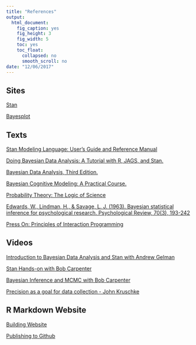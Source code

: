 ```yaml
---
title: "References"
output:
  html_document:
    fig_caption: yes
    fig_height: 3
    fig_width: 5
    toc: yes
    toc_float:
      collapsed: no
      smooth_scroll: no
date: "12/06/2017"
---
```


## Sites
[Stan](http://mc-stan.org)

[Bayesplot](http://mc-stan.org/bayesplot/index.html)

## Texts
[Stan Modeling Language: User’s Guide and Reference Manual](https://github.com/stan-dev/stan/releases/download/v2.17.0/stan-reference-2.17.0.pdf)

[Doing Bayesian Data Analysis: A Tutorial with R, JAGS, and Stan.](https://www.amazon.com/Doing-Bayesian-Data-Analysis-Second/dp/0124058884/ref=pd_sim_14_1?_encoding=UTF8&psc=1&refRID=3A4K3RC9C6EPMN7035CF)

[Bayesian Data Analysis, Third Edition.](https://www.amazon.com/Bayesian-Analysis-Chapman-Statistical-Science/dp/1439840954/ref=pd_cp_14_2?_encoding=UTF8&psc=1&refRID=A5RBDSDVG3CCNTEC9TXG)

[Bayesian Cognitive Modeling: A Practical Course.](https://www.amazon.com/Bayesian-Cognitive-Modeling-Practical-Course/dp/1107603579/ref=sr_1_1?ie=UTF8&qid=1512841826&sr=8-1&keywords=wagenmakers)

[Probability Theory: The Logic of Science](https://www.amazon.com/Probability-Theory-Science-T-Jaynes/dp/0521592712/ref=sr_1_1?s=books&ie=UTF8&qid=1512841927&sr=1-1&keywords=jaynes+probability+theory)

[Edwards, W., Lindman, H., & Savage, L. J. (1963). Bayesian statistical inference for psychological research. Psychological Review, 70(3), 193-242](http://psycnet.apa.org/record/1964-00040-001)

[Press On: Principles of Interaction Programming](https://www.amazon.com/Press-Principles-Interaction-Programming-MIT/dp/0262201704/ref=sr_1_1?s=books&ie=UTF8&qid=1512842916&sr=1-1&keywords=thimbleby)

## Videos

[Introduction to Bayesian Data Analysis and Stan with Andrew Gelman](https://www.youtube.com/watch?v=T1gYvX5c2sM)

[Stan Hands-on with Bob Carpenter](https://www.youtube.com/watch?v=6NXRCtWQNMg)

[Bayesian Inference and MCMC with Bob Carpenter](https://www.youtube.com/watch?v=qQFF4tPgeWI)

[Precision as a goal for data collection - John Kruschke](https://www.youtube.com/watch?v=lh5btlAvrLs&list=PL_mlm7M63Y7j641Y7QJG3TfSxeZMGOsQ4)

## R Markdown Website

[Building Website](http://rmarkdown.rstudio.com/rmarkdown_websites.html#overview)

[Publishing to Github](https://help.github.com/articles/configuring-a-publishing-source-for-github-pages/#publishing-your-github-pages-site-from-a-docs-folder-on-your-master-branch)